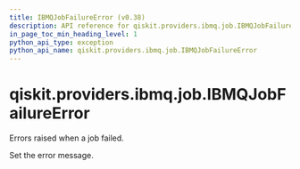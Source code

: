 ```yaml
---
title: IBMQJobFailureError (v0.38)
description: API reference for qiskit.providers.ibmq.job.IBMQJobFailureError in qiskit v0.38
in_page_toc_min_heading_level: 1
python_api_type: exception
python_api_name: qiskit.providers.ibmq.job.IBMQJobFailureError
---
```


<span id="qiskit-providers-ibmq-job-ibmqjobfailureerror" />

# qiskit.providers.ibmq.job.IBMQJobFailureError

<Class id="qiskit.providers.ibmq.job.IBMQJobFailureError" isDedicatedPage={true} github="https://github.com/qiskit/qiskit-ibmq-provider/tree/stable/0.19/qiskit/providers/ibmq/job/exceptions.py" signature="IBMQJobFailureError(*message)" modifiers="exception">
  Errors raised when a job failed.

  Set the error message.
</Class>

